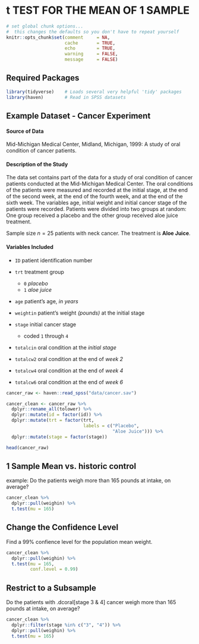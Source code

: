 # t TEST FOR THE MEAN OF 1 SAMPLE


```{r global_options, include=FALSE}
# set global chunk options...  
#  this changes the defaults so you don't have to repeat yourself
knitr::opts_chunk$set(comment     = NA,
                      cache       = TRUE,
                      echo        = TRUE, 
                      warning     = FALSE, 
                      message     = FALSE)
```



## Required Packages 

```{r load_libraries}
library(tidyverse)    # Loads several very helpful 'tidy' packages
library(haven)        # Read in SPSS datasets
```


## Example Dataset - Cancer Experiment 

#### Source of Data {-}

Mid-Michigan Medical Center, Midland, Michigan, 1999: A  study of oral condition of cancer patients.

#### Description of the Study {-}

The data set contains part of the data for a study of oral condition of cancer patients conducted at the Mid-Michigan Medical Center.  The oral conditions of the patients were measured and recorded at the initial stage, at the end of the second week, at the end of the fourth week, and at the end of the sixth week.  The variables age, initial weight and initial cancer stage of the patients were recorded.  Patients were divided into two groups at random:  One group received a placebo and the other group received aloe juice treatment.

Sample size $n = 25$ patients with neck cancer. The treatment is **Aloe Juice**. 

#### Variables Included {-}

* `ID` patient identification number

* `trt` treatment group 
    + `0` *placebo* 
    + `1` *aloe juice*

* `age` patient's age, *in years*

* `weightin` patient's weight *(pounds)* at the initial stage

* `stage`	initial cancer stage
    + coded `1` through `4`

* `totalcin` oral condition at the *initial stage*
* `totalcw2` oral condition at the end of *week 2*
* `totalcw4` oral condition at the end of *week 4*
* `totalcw6` oral condition at the end of *week 6*




```{r, include=FALSE}
cancer_raw <- haven::read_spss("data/cancer.sav")

cancer_clean <- cancer_raw %>% 
  dplyr::rename_all(tolower) %>% 
  dplyr::mutate(id = factor(id)) %>% 
  dplyr::mutate(trt = factor(trt,
                             labels = c("Placebo", 
                                        "Aloe Juice"))) %>% 
  dplyr::mutate(stage = factor(stage))
```


```{r}
head(cancer_raw)
```




## 1 Sample Mean vs. historic control

example: Do the patients weigh more than 165 pounds at intake, on average?


```{r}
cancer_clean %>% 
  dplyr::pull(weighin) %>% 
  t.test(mu = 165)
```



## Change the Confidence Level

Find a 99% confience level for the population mean weight.

```{r}
cancer_clean %>% 
  dplyr::pull(weighin) %>% 
  t.test(mu = 165,
         conf.level = 0.99)
```


## Restrict to a Subsample

Do the patients with .dcoral[stage 3 & 4] cancer weigh more than 165 pounds at intake, on average?

```{r}
cancer_clean %>% 
  dplyr::filter(stage %in% c("3", "4")) %>% 
  dplyr::pull(weighin) %>% 
  t.test(mu = 165)
```

